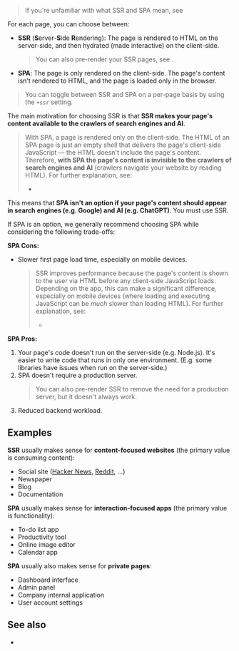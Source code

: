 
> If you're unfamiliar with what SSR and SPA mean, see <Link href="/what-is-SSR-and-SPA" />

For each page, you can choose between:
 - **SSR** (**S**erver-**S**ide **R**endering): The page is rendered to HTML on the server-side, and then <Link href="/hydration">hydrated</Link> (made interactive) on the client-side.
   > You can also pre-render your SSR pages, see <Link href="/pre-rendering" />.
 - **SPA**: The page is only rendered on the client-side. The page's content isn't rendered to HTML, and the page is loaded only in the browser.

> You can toggle between SSR and SPA on a per-page basis by using the <Link href="/ssr">`+ssr` setting</Link>.

The main motivation for choosing SSR is that **SSR makes your page's content available to the crawlers of search engines and AI**.

> With SPA, a page is rendered only on the client-side. The HTML of an SPA page is just an empty shell that delivers the page's client-side JavaScript — the HTML doesn't include the page's content. Therefore, **with SPA the page's content is invisible to the crawlers of search engines and AI** (crawlers navigate your website by reading HTML). For further explanation, see:
> - <Link href="/what-is-SSR-and-SPA#crawlers" />

This means that **SPA isn't an option if your page's content should appear in search engines (e.g. Google) and AI (e.g. ChatGPT)**. You must use SSR.

If SPA is an option, we generally recommend choosing SPA while considering the following trade-offs:

**SPA Cons:**
- Slower first page load time, especially on mobile devices.
  > SSR improves performance because the page's content is shown to the user via HTML before any client-side JavaScript loads. Depending on the app, this can make a significant difference, especially on mobile devices (where loading and executing JavaScript can be *much* slower than loading HTML). For further explanation, see:
  > - <Link href="/what-is-SSR-and-SPA#performance" />


**SPA Pros:**
1. Your page's code doesn't run on the server-side (e.g. Node.js). It's easier to write code that runs in only one environment. (E.g. some libraries have issues when run on the server-side.)
1. SPA doesn't require a production server.
   > You can also <Link href="/pre-rendering">pre-render SSR</Link> to remove the need for a production server, but <Link href="/pre-rendering#should-i-pre-render">it doesn't always work</Link>.
1. Reduced backend workload.


## Examples

**SSR** usually makes sense for **content-focused websites** (the primary value is consuming content):
- Social site ([Hacker News](https://news.ycombinator.com), [Reddit](https://www.reddit.com), ...)
- Newspaper
- Blog
- Documentation

**SPA** usually makes sense for **interaction-focused apps** (the primary value is functionality):
- To-do list app
- Productivity tool
- Online image editor
- Calendar app

**SPA** usually also makes sense for **private pages**:
- Dashboard interface
- Admin panel
- Company internal application
- User account settings


## See also

- <Link href="/pre-rendering" />
